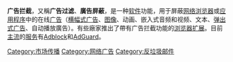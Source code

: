{{Expand language|1=en|time=2021-03-19T08:12:04+00:00}}
{{網路行銷}}
'''广告拦截'''，又稱'''广告过滤'''、'''廣告屏蔽'''，是一种[[软件|软件]]功能，用于屏蔽[[网络浏览器|网络浏览器]]或[[应用程序|应用程序]]中的在线[[广告|广告]]（[[横幅式广告|横幅式广告]]、[[图像|图像]]、动画、嵌入式音频和视频、文本、[[弹出式广告|弹出式广告]]、自动播放廣告）。有些廠家推出了帶有广告拦截功能的[[浏览器扩展|浏览器扩展]]。目前[[主流|主流]]的[[服务|服务]]有[[Adblock|Adblock]]和[[AdGuard|AdGuard]]。

{{網頁瀏覽器}}
[[Category:市场传播|Category:市场传播]]
[[Category:网络广告|Category:网络广告]]
[[Category:反垃圾邮件|Category:反垃圾邮件]]